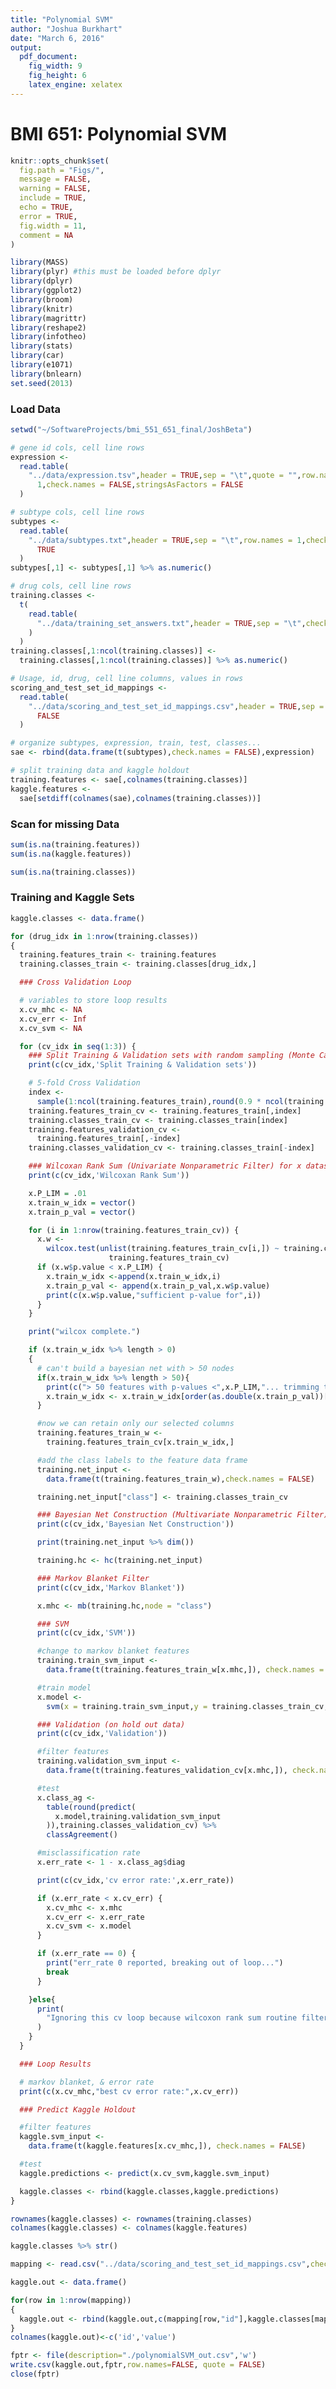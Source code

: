 ```yaml
---
title: "Polynomial SVM"
author: "Joshua Burkhart"
date: "March 6, 2016"
output:
  pdf_document:
    fig_width: 9
    fig_height: 6
    latex_engine: xelatex
---
```

# BMI 651: Polynomial SVM

```r
knitr::opts_chunk$set(
  fig.path = "Figs/",
  message = FALSE,
  warning = FALSE,
  include = TRUE,
  echo = TRUE,
  error = TRUE,
  fig.width = 11,
  comment = NA
)
```

```r
library(MASS)
library(plyr) #this must be loaded before dplyr
library(dplyr)
library(ggplot2)
library(broom)
library(knitr)
library(magrittr)
library(reshape2)
library(infotheo)
library(stats)
library(car)
library(e1071)
library(bnlearn)
set.seed(2013)
```

### Load Data

```r
setwd("~/SoftwareProjects/bmi_551_651_final/JoshBeta")

# gene id cols, cell line rows
expression <-
  read.table(
    "../data/expression.tsv",header = TRUE,sep = "\t",quote = "",row.names =
      1,check.names = FALSE,stringsAsFactors = FALSE
  )

# subtype cols, cell line rows
subtypes <-
  read.table(
    "../data/subtypes.txt",header = TRUE,sep = "\t",row.names = 1,check.names =
      TRUE
  )
subtypes[,1] <- subtypes[,1] %>% as.numeric()

# drug cols, cell line rows
training.classes <-
  t(
    read.table(
      "../data/training_set_answers.txt",header = TRUE,sep = "\t",check.names = FALSE
    )
  )
training.classes[,1:ncol(training.classes)] <-
  training.classes[,1:ncol(training.classes)] %>% as.numeric()

# Usage, id, drug, cell line columns, values in rows
scoring_and_test_set_id_mappings <-
  read.table(
    "../data/scoring_and_test_set_id_mappings.csv",header = TRUE,sep = ",",check.names =
      FALSE
  )

# organize subtypes, expression, train, test, classes...
sae <- rbind(data.frame(t(subtypes),check.names = FALSE),expression)

# split training data and kaggle holdout
training.features <- sae[,colnames(training.classes)]
kaggle.features <-
  sae[setdiff(colnames(sae),colnames(training.classes))]
```

### Scan for missing Data

```r
sum(is.na(training.features))
sum(is.na(kaggle.features))

sum(is.na(training.classes))
```

### Training and Kaggle Sets

```r
kaggle.classes <- data.frame()

for (drug_idx in 1:nrow(training.classes))
{
  training.features_train <- training.features
  training.classes_train <- training.classes[drug_idx,]

  ### Cross Validation Loop

  # variables to store loop results
  x.cv_mhc <- NA
  x.cv_err <- Inf
  x.cv_svm <- NA

  for (cv_idx in seq(1:3)) {
    ### Split Training & Validation sets with random sampling (Monte Carlo cross validation)
    print(c(cv_idx,'Split Training & Validation sets'))

    # 5-fold Cross Validation
    index <-
      sample(1:ncol(training.features_train),round(0.9 * ncol(training.features_train)))
    training.features_train_cv <- training.features_train[,index]
    training.classes_train_cv <- training.classes_train[index]
    training.features_validation_cv <-
      training.features_train[,-index]
    training.classes_validation_cv <- training.classes_train[-index]

    ### Wilcoxan Rank Sum (Univariate Nonparametric Filter) for x dataset
    print(c(cv_idx,'Wilcoxan Rank Sum'))

    x.P_LIM = .01
    x.train_w_idx = vector()
    x.train_p_val = vector()

    for (i in 1:nrow(training.features_train_cv)) {
      x.w <-
        wilcox.test(unlist(training.features_train_cv[i,]) ~ training.classes_train_cv, data =
                      training.features_train_cv)
      if (x.w$p.value < x.P_LIM) {
        x.train_w_idx <-append(x.train_w_idx,i)
        x.train_p_val <- append(x.train_p_val,x.w$p.value)
        print(c(x.w$p.value,"sufficient p-value for",i))
      }
    }

    print("wilcox complete.")

    if (x.train_w_idx %>% length > 0)
    {
      # can't build a bayesian net with > 50 nodes
      if(x.train_w_idx %>% length > 50){
        print(c("> 50 features with p-values <",x.P_LIM,"... trimming to 50..."))
        x.train_w_idx <- x.train_w_idx[order(as.double(x.train_p_val))[1:50]]
      }

      #now we can retain only our selected columns
      training.features_train_w <-
        training.features_train_cv[x.train_w_idx,]

      #add the class labels to the feature data frame
      training.net_input <-
        data.frame(t(training.features_train_w),check.names = FALSE)

      training.net_input["class"] <- training.classes_train_cv

      ### Bayesian Net Construction (Multivariate Nonparametric Filter)
      print(c(cv_idx,'Bayesian Net Construction'))

      print(training.net_input %>% dim())

      training.hc <- hc(training.net_input)

      ### Markov Blanket Filter
      print(c(cv_idx,'Markov Blanket'))

      x.mhc <- mb(training.hc,node = "class")

      ### SVM
      print(c(cv_idx,'SVM'))

      #change to markov blanket features
      training.train_svm_input <-
        data.frame(t(training.features_train_w[x.mhc,]), check.names = FALSE)

      #train model
      x.model <-
        svm(x = training.train_svm_input,y = training.classes_train_cv,kernel="polynomial")

      ### Validation (on hold out data)
      print(c(cv_idx,'Validation'))

      #filter features
      training.validation_svm_input <-
        data.frame(t(training.features_validation_cv[x.mhc,]), check.names = FALSE)

      #test
      x.class_ag <-
        table(round(predict(
          x.model,training.validation_svm_input
        )),training.classes_validation_cv) %>%
        classAgreement()

      #misclassification rate
      x.err_rate <- 1 - x.class_ag$diag

      print(c(cv_idx,'cv error rate:',x.err_rate))

      if (x.err_rate < x.cv_err) {
        x.cv_mhc <- x.mhc
        x.cv_err <- x.err_rate
        x.cv_svm <- x.model
      }

      if (x.err_rate == 0) {
        print("err_rate 0 reported, breaking out of loop...")
        break
      }

    }else{
      print(
        "Ignoring this cv loop because wilcoxon rank sum routine filtered all features from fold. Is the wilcoxon rank sum p-value set too low?"
      )
    }
  }

  ### Loop Results

  # markov blanket, & error rate
  print(c(x.cv_mhc,"best cv error rate:",x.cv_err))

  ### Predict Kaggle Holdout

  #filter features
  kaggle.svm_input <-
    data.frame(t(kaggle.features[x.cv_mhc,]), check.names = FALSE)

  #test
  kaggle.predictions <- predict(x.cv_svm,kaggle.svm_input)

  kaggle.classes <- rbind(kaggle.classes,kaggle.predictions)
}

rownames(kaggle.classes) <- rownames(training.classes)
colnames(kaggle.classes) <- colnames(kaggle.features)

kaggle.classes %>% str()
```

```r
mapping <- read.csv("../data/scoring_and_test_set_id_mappings.csv",check.names=FALSE)

kaggle.out <- data.frame()

for(row in 1:nrow(mapping))
{
  kaggle.out <- rbind(kaggle.out,c(mapping[row,"id"],kaggle.classes[mapping[row,"drug"],mapping[row,"cellline"]]))
}
colnames(kaggle.out)<-c('id','value')

fptr <- file(description="./polynomialSVM_out.csv",'w')
write.csv(kaggle.out,fptr,row.names=FALSE, quote = FALSE)
close(fptr)
```

